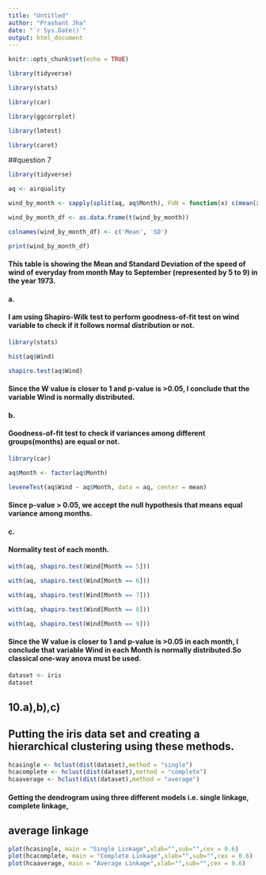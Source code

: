 ```yaml
---
title: "Untitled"
author: "Prashant Jha"
date: "`r Sys.Date()`"
output: html_document
---
```


```r

knitr::opts_chunk$set(echo = TRUE)

library(tidyverse)

library(stats)

library(car)

library(ggcorrplot)

library(lmtest)

library(caret)

```
##question 7
```r

library(tidyverse)

aq <- airquality

wind_by_month <- sapply(split(aq, aq$Month), FUN = function(x) c(mean(x$Wind), sd(x$Wind)))

wind_by_month_df <- as.data.frame(t(wind_by_month))

colnames(wind_by_month_df) <- c('Mean', 'SD')

print(wind_by_month_df)

```

#### This table is showing the Mean and Standard Deviation of the speed of wind of everyday from month May to September (represented by 5 to 9) in the year 1973.
 
 
#### a.

#### I am using Shapiro-Wilk test to perform goodness-of-fit test on wind variable to check if it follows normal distribution or not.

```r

library(stats)

hist(aq$Wind)

shapiro.test(aq$Wind)

```

#### Since the W value is closer to 1 and p-value is >0.05, I conclude that the variable Wind is normally distributed.
 
 
#### b.

#### Goodness-of-fit test to check if variances among different groups(months) are equal or not.

```r

library(car)

aq$Month <- factor(aq$Month)

leveneTest(aq$Wind ~ aq$Month, data = aq, center = mean)

```

#### Since p-value > 0.05, we accept the null hypothesis that means equal variance among months.
 
#### c.

#### Normality test of each month.

```r

with(aq, shapiro.test(Wind[Month == 5]))

with(aq, shapiro.test(Wind[Month == 6]))

with(aq, shapiro.test(Wind[Month == 7]))

with(aq, shapiro.test(Wind[Month == 8]))

with(aq, shapiro.test(Wind[Month == 9]))

```

#### Since the W value is closer to 1 and p-value is >0.05 in each month, I conclude that variable Wind in each Month is normally distributed.So classical one-way anova must be used.
 
 ```r
 dataset <- iris
dataset
 ```
 
## 10.a),b),c)
## Putting the iris data set and creating a hierarchical clustering using these methods.
 ```r
 hcasingle <- hclust(dist(dataset),method = "single")
hcacomplete <- hclust(dist(dataset),method = "complete")
hcaaverage <- hclust(dist(dataset),method = "average")
 ```
 
#### Getting the dendrogram using three different models i.e. single linkage, complete linkage,
## average linkage
 
 ```r
 plot(hcasingle, main = "Single Linkage",xlab="",sub="",cex = 0.6)
plot(hcacomplete, main = "Complete Linkage",xlab="",sub="",cex = 0.6)
plot(hcaaverage, main = "Average Linkage",xlab="",sub="",cex = 0.6)
 ```
 
 ```r
 
 ```
 
 ```r
 
 ```
 